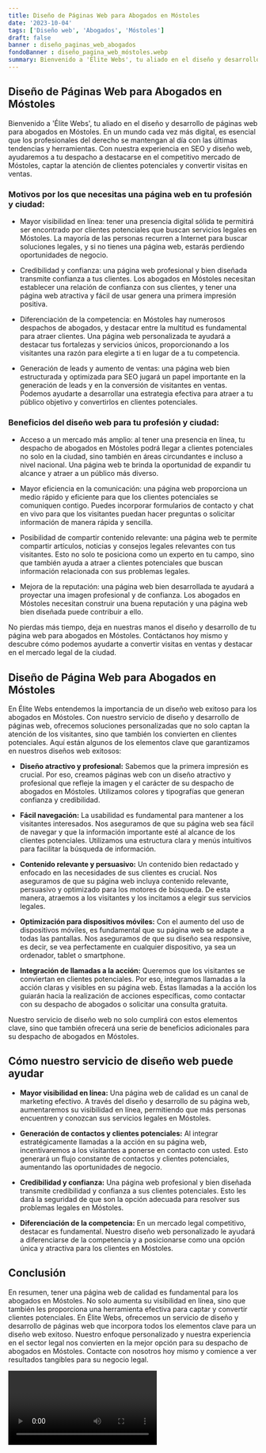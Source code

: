 ```yaml
---
title: Diseño de Páginas Web para Abogados en Móstoles
date: '2023-10-04'
tags: ['Diseño web', 'Abogados', 'Móstoles']
draft: false
banner : diseño_paginas_web_abogados
fondoBanner : diseño_pagina_web_móstoles.webp
summary: Bienvenido a 'Élite Webs', tu aliado en el diseño y desarrollo de páginas web para abogados en Móstoles. En un mundo cada vez más digital, es esencial que los profesionales del derecho se mantengan al día con las últimas tendencias y herramientas. Con nuestra experiencia en SEO y diseño web, ayudaremos a tu despacho a destacarse en el competitivo mercado de Móstoles, captar la atención de clientes potenciales y convertir visitas en ventas.
---
```


## Diseño de Páginas Web para Abogados en Móstoles

Bienvenido a 'Élite Webs', tu aliado en el diseño y desarrollo de páginas web para abogados en Móstoles. En un mundo cada vez más digital, es esencial que los profesionales del derecho se mantengan al día con las últimas tendencias y herramientas. Con nuestra experiencia en SEO y diseño web, ayudaremos a tu despacho a destacarse en el competitivo mercado de Móstoles, captar la atención de clientes potenciales y convertir visitas en ventas.

### Motivos por los que necesitas una página web en tu profesión y ciudad:

- Mayor visibilidad en línea: tener una presencia digital sólida te permitirá ser encontrado por clientes potenciales que buscan servicios legales en Móstoles. La mayoría de las personas recurren a Internet para buscar soluciones legales, y si no tienes una página web, estarás perdiendo oportunidades de negocio.

- Credibilidad y confianza: una página web profesional y bien diseñada transmite confianza a tus clientes. Los abogados en Móstoles necesitan establecer una relación de confianza con sus clientes, y tener una página web atractiva y fácil de usar genera una primera impresión positiva.

- Diferenciación de la competencia: en Móstoles hay numerosos despachos de abogados, y destacar entre la multitud es fundamental para atraer clientes. Una página web personalizada te ayudará a destacar tus fortalezas y servicios únicos, proporcionando a los visitantes una razón para elegirte a ti en lugar de a tu competencia.

- Generación de leads y aumento de ventas: una página web bien estructurada y optimizada para SEO jugará un papel importante en la generación de leads y en la conversión de visitantes en ventas. Podemos ayudarte a desarrollar una estrategia efectiva para atraer a tu público objetivo y convertirlos en clientes potenciales.

### Beneficios del diseño web para tu profesión y ciudad:

- Acceso a un mercado más amplio: al tener una presencia en línea, tu despacho de abogados en Móstoles podrá llegar a clientes potenciales no solo en la ciudad, sino también en áreas circundantes e incluso a nivel nacional. Una página web te brinda la oportunidad de expandir tu alcance y atraer a un público más diverso.

- Mayor eficiencia en la comunicación: una página web proporciona un medio rápido y eficiente para que los clientes potenciales se comuniquen contigo. Puedes incorporar formularios de contacto y chat en vivo para que los visitantes puedan hacer preguntas o solicitar información de manera rápida y sencilla.

- Posibilidad de compartir contenido relevante: una página web te permite compartir artículos, noticias y consejos legales relevantes con tus visitantes. Esto no solo te posiciona como un experto en tu campo, sino que también ayuda a atraer a clientes potenciales que buscan información relacionada con sus problemas legales.

- Mejora de la reputación: una página web bien desarrollada te ayudará a proyectar una imagen profesional y de confianza. Los abogados en Móstoles necesitan construir una buena reputación y una página web bien diseñada puede contribuir a ello.

No pierdas más tiempo, deja en nuestras manos el diseño y desarrollo de tu página web para abogados en Móstoles. Contáctanos hoy mismo y descubre cómo podemos ayudarte a convertir visitas en ventas y destacar en el mercado legal de la ciudad.

<GifSeo />

<Cta />

## Diseño de Página Web para Abogados en Móstoles

En Élite Webs entendemos la importancia de un diseño web exitoso para los abogados en Móstoles. Con nuestro servicio de diseño y desarrollo de páginas web, ofrecemos soluciones personalizadas que no solo captan la atención de los visitantes, sino que también los convierten en clientes potenciales. Aquí están algunos de los elementos clave que garantizamos en nuestros diseños web exitosos:

- **Diseño atractivo y profesional:** Sabemos que la primera impresión es crucial. Por eso, creamos páginas web con un diseño atractivo y profesional que refleje la imagen y el carácter de su despacho de abogados en Móstoles. Utilizamos colores y tipografías que generan confianza y credibilidad.

- **Fácil navegación:** La usabilidad es fundamental para mantener a los visitantes interesados. Nos aseguramos de que su página web sea fácil de navegar y que la información importante esté al alcance de los clientes potenciales. Utilizamos una estructura clara y menús intuitivos para facilitar la búsqueda de información.

- **Contenido relevante y persuasivo:** Un contenido bien redactado y enfocado en las necesidades de sus clientes es crucial. Nos aseguramos de que su página web incluya contenido relevante, persuasivo y optimizado para los motores de búsqueda. De esta manera, atraemos a los visitantes y los incitamos a elegir sus servicios legales.

- **Optimización para dispositivos móviles:** Con el aumento del uso de dispositivos móviles, es fundamental que su página web se adapte a todas las pantallas. Nos aseguramos de que su diseño sea responsive, es decir, se vea perfectamente en cualquier dispositivo, ya sea un ordenador, tablet o smartphone.

- **Integración de llamadas a la acción:** Queremos que los visitantes se conviertan en clientes potenciales. Por eso, integramos llamadas a la acción claras y visibles en su página web. Estas llamadas a la acción los guiarán hacia la realización de acciones específicas, como contactar con su despacho de abogados o solicitar una consulta gratuita.

Nuestro servicio de diseño web no solo cumplirá con estos elementos clave, sino que también ofrecerá una serie de beneficios adicionales para su despacho de abogados en Móstoles.

## Cómo nuestro servicio de diseño web puede ayudar

- **Mayor visibilidad en línea:** Una página web de calidad es un canal de marketing efectivo. A través del diseño y desarrollo de su página web, aumentaremos su visibilidad en línea, permitiendo que más personas encuentren y conozcan sus servicios legales en Móstoles.

- **Generación de contactos y clientes potenciales:** Al integrar estratégicamente llamadas a la acción en su página web, incentivaremos a los visitantes a ponerse en contacto con usted. Esto generará un flujo constante de contactos y clientes potenciales, aumentando las oportunidades de negocio.

- **Credibilidad y confianza:** Una página web profesional y bien diseñada transmite credibilidad y confianza a sus clientes potenciales. Esto les dará la seguridad de que son la opción adecuada para resolver sus problemas legales en Móstoles.

- **Diferenciación de la competencia:** En un mercado legal competitivo, destacar es fundamental. Nuestro diseño web personalizado le ayudará a diferenciarse de la competencia y a posicionarse como una opción única y atractiva para los clientes en Móstoles.

## Conclusión

En resumen, tener una página web de calidad es fundamental para los abogados en Móstoles. No solo aumenta su visibilidad en línea, sino que también les proporciona una herramienta efectiva para captar y convertir clientes potenciales. En Élite Webs, ofrecemos un servicio de diseño y desarrollo de páginas web que incorpora todos los elementos clave para un diseño web exitoso. Nuestro enfoque personalizado y nuestra experiencia en el sector legal nos convierten en la mejor opción para su despacho de abogados en Móstoles. Contacte con nosotros hoy mismo y comience a ver resultados tangibles para su negocio legal.

<Video />

<CtaBot job='Abogados' city='Móstoles'/>

<Gmaps query='Móstoles+españa+maps' />